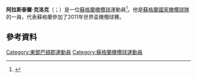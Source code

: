 {{expand|time=2015-11-23T12:51:38+00:00}}
{{Infobox rugby biography
| name = 阿拉斯泰尔·克洛克
| image = 
| caption = 
| birth_name = Alastair Kellock
| birth_date = {{birth date and age|df=yes|1981|06|14}}
| birth_place =  {{SCO}}[[东邓巴顿郡|东邓巴顿郡]][[毕晓普布里格斯|毕晓普布里格斯]]
| height = {{height|m=2.03}}
| weight = {{convert|118|kg|stlb|abbr=on}}
| ru_position = 锁球
| ru_clubyears = 2002–2006 <br/> 2006–2015
| ru_proclubs = {{nowrap|{{tsl|en|Edinburgh Rugby|爱丁堡橄榄球队}} <br/> <br/> [[格拉斯哥战狼|格拉斯哥战狼]]}}
| ru_clubcaps = 56 <br/> <br/> 158
| ru_clubpoints = (15) <br/> <br/> (20)
| ru_clubupdate = 2013-11-05
| ru_currentclub = 
| ru_nationalyears = 2004–2013
| ru_nationalteam = [[蘇格蘭國家橄欖球隊|蘇格蘭]]
| ru_nationalcaps = 56
| ru_nationalpoints = (5)
| ru_ntupdate = 2013-12-13
| spouse =  Ashley
| children = Kate
| school = 毕晓普布里格斯高中
| university =
}}
'''阿拉斯泰爾·克洛克'''（{{lang-en|Alastair Kellock}}；{{bd|1981年|6月14日}}）是一位[[蘇格蘭|蘇格蘭]][[橄欖球|橄欖球]]運動員<ref name="Alastair Kellock named Scotland captain for Six Nations">{{cite web |url=http://news.bbc.co.uk/sport1/hi/rugby_union/scottish/9372827.stm |title=BBC Sport - Rugby Union - Alastair Kellock named Scotland captain for Six Nations |publisher=BBC News |date=25 January 2011 |accessdate=9 November 2011 |archive-date=2019-07-13 |archive-url=https://web.archive.org/web/20190713120616/http://news.bbc.co.uk/sport2/hi/rugby_union/scottish/9372827.stm |dead-url=no }}</ref>。他是[[蘇格蘭國家橄欖球隊|蘇格蘭國家橄欖球隊]]的一員，代表蘇格蘭參加了2011年世界盃橄欖球賽。

==參考資料==
{{Reflist}}

{{DEFAULTSORT:Kellock, Alastair}}
[[Category:東鄧巴頓郡運動員|Category:東鄧巴頓郡運動員]]
[[Category:蘇格蘭橄欖球運動員|Category:蘇格蘭橄欖球運動員]]